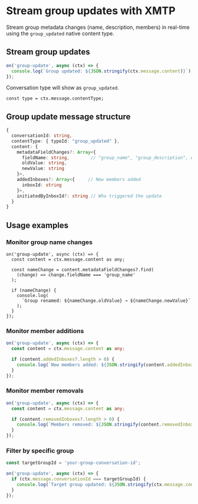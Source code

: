 # Stream group updates with XMTP

Stream group metadata changes (name, description, members) in real-time using the `group_updated` native content type.

## Stream group updates

```typescript
on('group-update', async (ctx) => {
  console.log(`Group updated: ${JSON.stringify(ctx.message.content)}`);
});
```

Conversation type will show as `group_updated`.

```tsx
const type = ctx.message.contentType;
```

## Group update message structure

```typescript
{
  conversationId: string,
  contentType: { typeId: "group_updated" },
  content: {
    metadataFieldChanges?: Array<{
      fieldName: string,        // "group_name", "group_description", etc.
      oldValue: string,
      newValue: string
    }>,
    addedInboxes?: Array<{     // New members added
      inboxId: string
    }>,
    initiatedByInboxId?: string // Who triggered the update
  }
}
```

## Usage examples

### Monitor group name changes

```tsx
on('group-update', async (ctx) => {
  const content = ctx.message.content as any;

  const nameChange = content.metadataFieldChanges?.find(
    (change) => change.fieldName === 'group_name'
  );

  if (nameChange) {
    console.log(
      `Group renamed: ${nameChange.oldValue} → ${nameChange.newValue}`
    );
  }
});
```

### Monitor member additions

```typescript
on('group-update', async (ctx) => {
  const content = ctx.message.content as any;

  if (content.addedInboxes?.length > 0) {
    console.log(`New members added: ${JSON.stringify(content.addedInboxes)}`);
  }
});
```

### Monitor member removals

```typescript
on('group-update', async (ctx) => {
  const content = ctx.message.content as any;

  if (content.removedInboxes?.length > 0) {
    console.log(`Members removed: ${JSON.stringify(content.removedInboxes)}`);
  }
});
```

### Filter by specific group

```typescript
const targetGroupId = 'your-group-conversation-id';

on('group-update', async (ctx) => {
  if (ctx.message.conversationId === targetGroupId) {
    console.log(`Target group updated: ${JSON.stringify(ctx.message.content)}`);
  }
});
```
